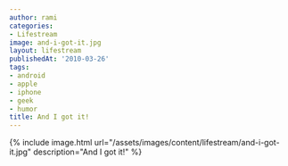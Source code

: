 ```yaml
---
author: rami
categories:
- Lifestream
image: and-i-got-it.jpg
layout: lifestream
publishedAt: '2010-03-26'
tags:
- android
- apple
- iphone
- geek
- humor
title: And I got it!
---
```


{% include image.html url="/assets/images/content/lifestream/and-i-got-it.jpg" description="And I got it!" %}